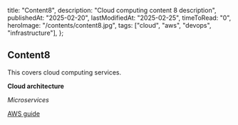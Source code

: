   title: "Content8",
  description: "Cloud computing content 8 description",
  publishedAt: "2025-02-20",
  lastModifiedAt: "2025-02-25",
  timeToRead: "0",
  heroImage: "/contents/content8.jpg",
  tags: ["cloud", "aws", "devops", "infrastructure"],
};

## Content8

This covers cloud computing services.

**Cloud architecture**

_Microservices_

[AWS guide](https://aws.amazon.com)
